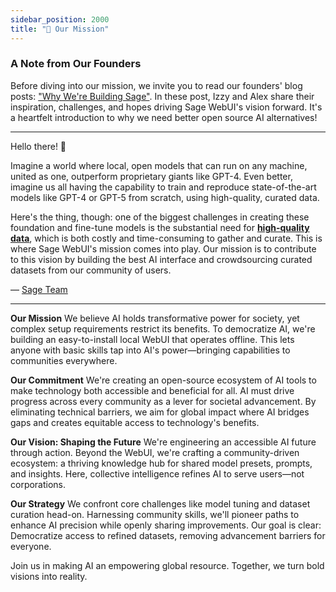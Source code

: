 ```yaml
---
sidebar_position: 2000
title: "🎯 Our Mission"
---
```



<TopBanners />

### A Note from Our Founders  

Before diving into our mission, we invite you to read our founders' blog posts: ["Why We're Building Sage"](https://sage.education/posts/). In these post, Izzy and Alex share their inspiration, challenges, and hopes driving Sage WebUI's vision forward. It's a heartfelt introduction to why we need better open source AI alternatives!

---

Hello there! 👋

Imagine a world where local, open models that can run on any machine, united as one, outperform proprietary giants like GPT-4. Even better, imagine us all having the capability to train and reproduce state-of-the-art models like GPT-4 or GPT-5 from scratch, using high-quality, curated data.

Here's the thing, though: one of the biggest challenges in creating these foundation and fine-tune models is the substantial need for **[high-quality data](https://arxiv.org/abs/2305.11206)**, which is both costly and time-consuming to gather and curate. This is where Sage WebUI's mission comes into play. Our mission is to contribute to this vision by building the best AI interface and crowdsourcing curated datasets from our community of users.

— [Sage Team](https://docs.sage.education/)

---

**Our Mission**
We believe AI holds transformative power for society, yet complex setup requirements restrict its benefits. To democratize AI, we're building an easy-to-install local WebUI that operates offline. This lets anyone with basic skills tap into AI's power—bringing capabilities to communities everywhere.

**Our Commitment**
We're creating an open-source ecosystem of AI tools to make technology both accessible and beneficial for all. AI must drive progress across every community as a lever for societal advancement. By eliminating technical barriers, we aim for global impact where AI bridges gaps and creates equitable access to technology's benefits.

**Our Vision: Shaping the Future**
We're engineering an accessible AI future through action. Beyond the WebUI, we're crafting a community-driven ecosystem: a thriving knowledge hub for shared model presets, prompts, and insights. Here, collective intelligence refines AI to serve users—not corporations.

**Our Strategy**
We confront core challenges like model tuning and dataset curation head-on. Harnessing community skills, we'll pioneer paths to enhance AI precision while openly sharing improvements. Our goal is clear: Democratize access to refined datasets, removing advancement barriers for everyone.

Join us in making AI an empowering global resource. Together, we turn bold visions into reality.
